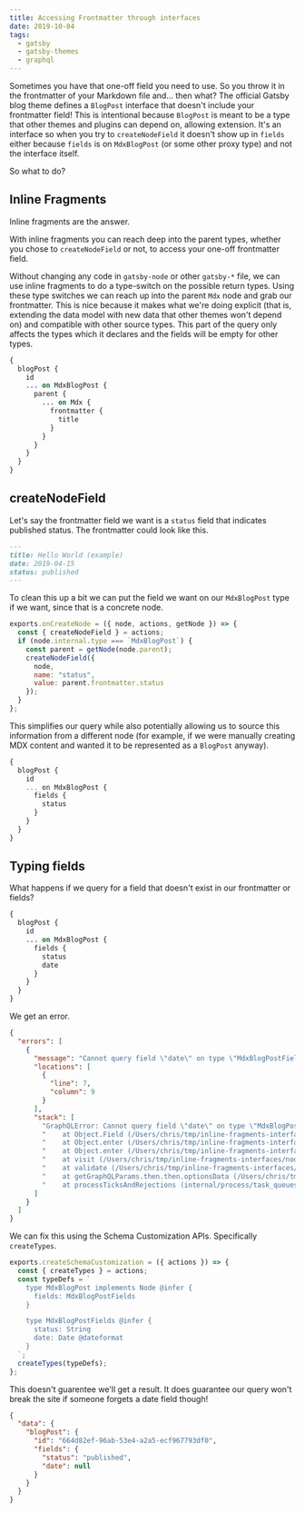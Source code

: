 ```yaml
---
title: Accessing Frontmatter through interfaces
date: 2019-10-04
tags:
  - gatsby
  - gatsby-themes
  - graphql
---
```


Sometimes you have that one-off field you need to use. So
you throw it in the frontmatter of your Markdown file and...
then what? The official Gatsby blog theme defines a
`BlogPost` interface that doesn't include your frontmatter
field! This is intentional because `BlogPost` is meant to be
a type that other themes and plugins can depend on, allowing
extension. It's an interface so when you try to
`createNodeField` it doesn't show up in `fields` either
because `fields` is on `MdxBlogPost` (or some other proxy
type) and not the interface itself.

So what to do?

## Inline Fragments

Inline fragments are the answer.

With inline fragments you can reach deep into the parent
types, whether you chose to `createNodeField` or not, to
access your one-off frontmatter field.

Without changing any code in `gatsby-node` or other
`gatsby-*` file, we can use inline fragments to do a
type-switch on the possible return types. Using these type
switches we can reach up into the parent `Mdx` node and grab
our frontmatter. This is nice because it makes what we're
doing explicit (that is, extending the data model with new
data that other themes won't depend on) and compatible with
other source types. This part of the query only affects the
types which it declares and the fields will be empty for
other types.

```graphql
{
  blogPost {
    id
    ... on MdxBlogPost {
      parent {
        ... on Mdx {
          frontmatter {
            title
          }
        }
      }
    }
  }
}
```

## createNodeField

Let's say the frontmatter field we want is a `status` field
that indicates published status. The frontmatter could look
like this.

```md
---
title: Hello World (example)
date: 2019-04-15
status: published
---
```

To clean this up a bit we can put the field we want on our
`MdxBlogPost` type if we want, since that is a concrete
node.

```js
exports.onCreateNode = ({ node, actions, getNode }) => {
  const { createNodeField } = actions;
  if (node.internal.type === `MdxBlogPost`) {
    const parent = getNode(node.parent);
    createNodeField({
      node,
      name: "status",
      value: parent.frontmatter.status
    });
  }
};
```

This simplifies our query while also potentially allowing us
to source this information from a different node (for
example, if we were manually creating MDX content and wanted
it to be represented as a `BlogPost` anyway).

```js
{
  blogPost {
    id
    ... on MdxBlogPost {
      fields {
        status
      }
    }
  }
}
```

## Typing fields

What happens if we query for a field that doesn't exist in
our frontmatter or fields?

```graphql
{
  blogPost {
    id
    ... on MdxBlogPost {
      fields {
        status
        date
      }
    }
  }
}
```

We get an error.

```json
{
  "errors": [
    {
      "message": "Cannot query field \"date\" on type \"MdxBlogPostFields\".",
      "locations": [
        {
          "line": 7,
          "column": 9
        }
      ],
      "stack": [
        "GraphQLError: Cannot query field \"date\" on type \"MdxBlogPostFields\".",
        "    at Object.Field (/Users/chris/tmp/inline-fragments-interfaces/node_modules/graphql/validation/rules/FieldsOnCorrectType.js:53:31)",
        "    at Object.enter (/Users/chris/tmp/inline-fragments-interfaces/node_modules/graphql/language/visitor.js:324:29)",
        "    at Object.enter (/Users/chris/tmp/inline-fragments-interfaces/node_modules/graphql/language/visitor.js:375:25)",
        "    at visit (/Users/chris/tmp/inline-fragments-interfaces/node_modules/graphql/language/visitor.js:242:26)",
        "    at validate (/Users/chris/tmp/inline-fragments-interfaces/node_modules/graphql/validation/validate.js:73:24)",
        "    at getGraphQLParams.then.then.optionsData (/Users/chris/tmp/inline-fragments-interfaces/node_modules/express-graphql/index.js:121:32)",
        "    at processTicksAndRejections (internal/process/task_queues.js:86:5)"
      ]
    }
  ]
}
```

We can fix this using the Schema Customization APIs.
Specifically `createTypes`.

```js
exports.createSchemaCustomization = ({ actions }) => {
  const { createTypes } = actions;
  const typeDefs = `
    type MdxBlogPost implements Node @infer {
      fields: MdxBlogPostFields
    }

    type MdxBlogPostFields @infer {
      status: String
      date: Date @dateformat
    }
  `;
  createTypes(typeDefs);
};
```

This doesn't guarentee we'll get a result. It does guarantee
our query won't break the site if someone forgets a date
field though!

```json
{
  "data": {
    "blogPost": {
      "id": "664d82ef-96ab-53e4-a2a5-ecf967793df0",
      "fields": {
        "status": "published",
        "date": null
      }
    }
  }
}
```

